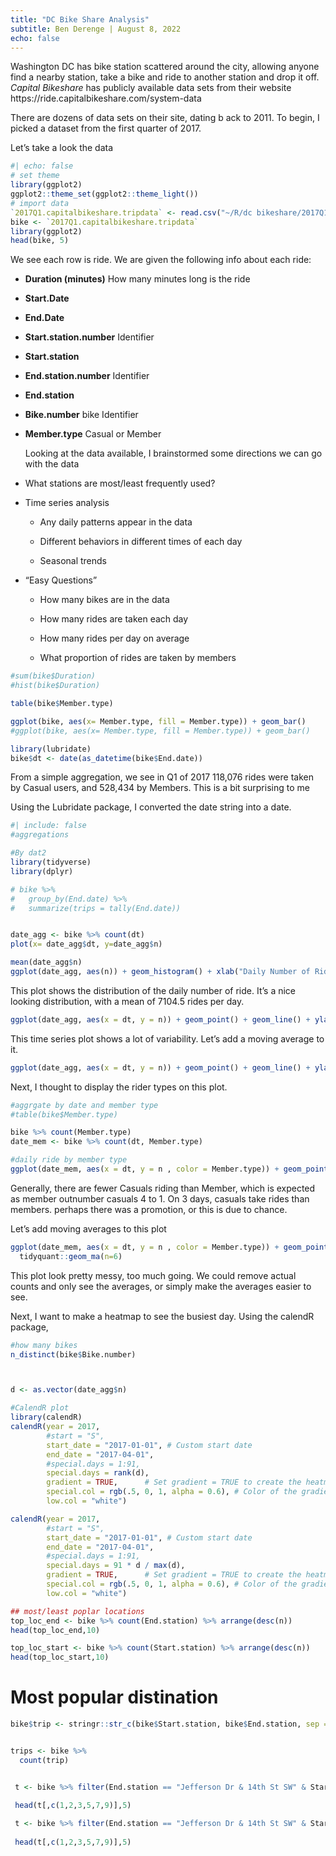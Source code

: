 ---
title: "DC Bike Share Analysis"
subtitle: Ben Derenge | August 8, 2022
echo: false
---

Washington DC has bike station scattered around the city, allowing anyone find a nearby station, take a bike and ride to another station and drop it off. *Capital Bikeshare* has publicly available data sets from their website https://ride.capitalbikeshare.com/system-data

There are dozens of data sets on their site, dating b ack to 2011. To begin, I picked a dataset from the first quarter of 2017.

Let's take a look the data

```{r}
#| echo: false
# set theme
library(ggplot2)
ggplot2::theme_set(ggplot2::theme_light())
# import data
`2017Q1.capitalbikeshare.tripdata` <- read.csv("~/R/dc bikeshare/2017Q1-capitalbikeshare-tripdata.csv")
bike <- `2017Q1.capitalbikeshare.tripdata`
library(ggplot2)
head(bike, 5)

```

We see each row is ride. We are given the following info about each ride:

-   **Duration (minutes)** How many minutes long is the ride

-   **Start.Date**

-   **End.Date**

-   **Start.station.number** Identifier

-   **Start.station**

-   **End.station.number** Identifier

-   **End.station**

-   **Bike.number** bike Identifier

-   **Member.type** Casual or Member

    Looking at the data available, I brainstormed some directions we can go with the data

-   What stations are most/least frequently used?

-   Time series analysis

    -   Any daily patterns appear in the data

    -   Different behaviors in different times of each day

    -   Seasonal trends

-   "Easy Questions"

    -   How many bikes are in the data

    -   How many rides are taken each day

    -   How many rides per day on average

    -   What proportion of rides are taken by members

```{r}
#sum(bike$Duration)
#hist(bike$Duration)

table(bike$Member.type)

ggplot(bike, aes(x= Member.type, fill = Member.type)) + geom_bar()
#ggplot(bike, aes(x= Member.type, fill = Member.type)) + geom_bar()

library(lubridate)
bike$dt <- date(as_datetime(bike$End.date))
```

From a simple aggregation, we see in Q1 of 2017 118,076 rides were taken by Casual users, and 528,434 by Members. This is a bit surprising to me

Using the Lubridate package, I converted the date string into a date.

```{r}
#| include: false
#aggregations

#By dat2
library(tidyverse)
library(dplyr)

# bike %>%
#   group_by(End.date) %>%
#   summarize(trips = tally(End.date))


date_agg <- bike %>% count(dt)
plot(x= date_agg$dt, y=date_agg$n)
```

```{r}
mean(date_agg$n)
ggplot(date_agg, aes(n)) + geom_histogram() + xlab("Daily Number of Rides")
```

This plot shows the distribution of the daily number of ride. It's a nice looking distribution, with a mean of 7104.5 rides per day.

```{r}

ggplot(date_agg, aes(x = dt, y = n)) + geom_point() + geom_line() + ylab("Number of Rides") + xlab("Date") 

```

This time series plot shows a lot of variability. Let's add a moving average to it.
```{r}
ggplot(date_agg, aes(x = dt, y = n)) + geom_point() + geom_line() + ylab("Number of Rides") + xlab("Date") + tidyquant::geom_ma(n=6)

```

Next, I thought to display the rider types on this plot.
```{r}

#aggrgate by date and member type
#table(bike$Member.type)

bike %>% count(Member.type)
date_mem <- bike %>% count(dt, Member.type)

#daily ride by member type
ggplot(date_mem, aes(x = dt, y = n , color = Member.type)) + geom_point(size=2) + geom_line()

```
Generally, there are fewer Casuals riding than Member, which is expected as member outnumber casuals 4 to 1. On 3 days, casuals take rides than members. perhaps there was a promotion, or this is due to chance.

Let's add moving averages to this plot
```{r}
ggplot(date_mem, aes(x = dt, y = n , color = Member.type)) + geom_point(size=2) + geom_line() +
  tidyquant::geom_ma(n=6)

```
This plot look pretty messy, too much going. We could remove actual counts and only see the averages, or simply make the averages easier to see.


Next, I want to make a heatmap to see the busiest day. Using the calendR package,
```{r}
#how many bikes
n_distinct(bike$Bike.number)



d <- as.vector(date_agg$n)

#CalendR plot
library(calendR)
calendR(year = 2017,
        #start = "S",
        start_date = "2017-01-01", # Custom start date
        end_date = "2017-04-01",
        #special.days = 1:91,
        special.days = rank(d),
        gradient = TRUE,      # Set gradient = TRUE to create the heatmap
        special.col = rgb(.5, 0, 1, alpha = 0.6), # Color of the gradient for the highest value
        low.col = "white")   

```
```{r}
calendR(year = 2017,
        #start = "S",
        start_date = "2017-01-01", # Custom start date
        end_date = "2017-04-01",
        #special.days = 1:91,
        special.days = 91 * d / max(d),
        gradient = TRUE,      # Set gradient = TRUE to create the heatmap
        special.col = rgb(.5, 0, 1, alpha = 0.6), # Color of the gradient for the highest value
        low.col = "white")   
```


```{r}
## most/least poplar locations
top_loc_end <- bike %>% count(End.station) %>% arrange(desc(n))
head(top_loc_end,10)

top_loc_start <- bike %>% count(Start.station) %>% arrange(desc(n))
head(top_loc_start,10)
```


# Most popular distination
```{r}
bike$trip <- stringr::str_c(bike$Start.station, bike$End.station, sep = " to ")


trips <- bike %>%
  count(trip)


 t <- bike %>% filter(End.station == "Jefferson Dr & 14th St SW" & Start.station == "Jefferson Dr & 14th St SW") %>% arrange(desc(Duration) )
 
 head(t[,c(1,2,3,5,7,9)],5)
```
```{r}
 t <- bike %>% filter(End.station == "Jefferson Dr & 14th St SW" & Start.station == "Jefferson Dr & 14th St SW") %>% arrange(Duration )
 
 head(t[,c(1,2,3,5,7,9)],5)
```


